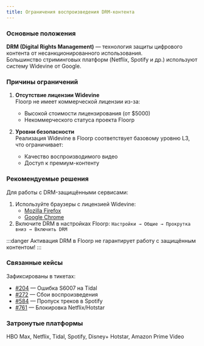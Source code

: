 ```yaml
---
title: Ограничения воспроизведения DRM-контента
---
```



### Основные положения

**DRM (Digital Rights Management)** — технология защиты цифрового контента от несанкционированного использования.  
Большинство стриминговых платформ (Netflix, Spotify и др.) используют систему Widevine от Google.

### Причины ограничений

1. **Отсутствие лицензии Widevine**  
   Floorp не имеет коммерческой лицензии из-за:
   - Высокой стоимости лицензирования (от $5000)
   - Некоммерческого статуса проекта Floorp

2. **Уровни безопасности**  
   Реализация Widevine в Floorp соответствует базовому уровню L3, что ограничивает:
   - Качество воспроизводимого видео
   - Доступ к премиум-контенту

### Рекомендуемые решения

Для работы с DRM-защищёнными сервисами:
1. Используйте браузеры с лицензией Widevine:
   - [Mozilla Firefox](https://www.mozilla.org/firefox)
   - [Google Chrome](https://www.google.com/chrome)
2. Включите DRM в настройках Floorp:
   ```Настройки → Общие → Прокрутка вниз → Включить DRM```

:::danger
Активация DRM в Floorp не гарантирует работу с защищённым контентом!
:::

### Связанные кейсы

Зафиксированы в тикетах:
- [#204](https://github.com/Floorp-Projects/Floorp/issues/204) — Ошибка S6007 на Tidal  
- [#272](https://github.com/Floorp-Projects/Floorp/issues/272) — Сбои воспроизведения  
- [#584](https://github.com/Floorp-Projects/Floorp/issues/584) — Пропуск треков в Spotify  
- [#761](https://github.com/Floorp-Projects/Floorp/issues/761) — Блокировка Netflix/Hotstar  

### Затронутые платформы

HBO Max, Netflix, Tidal, Spotify, Disney+ Hotstar, Amazon Prime Video

<Support />